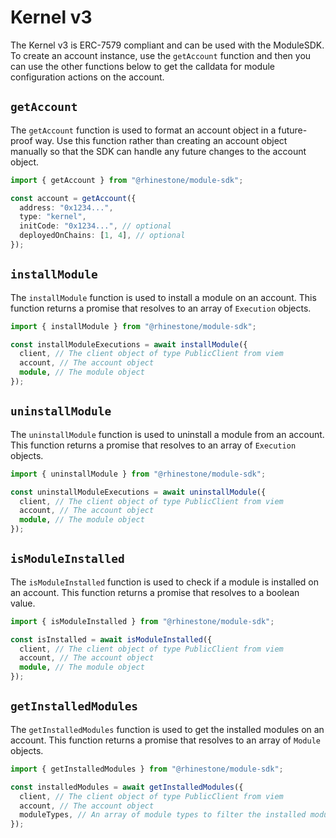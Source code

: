# Kernel v3

The Kernel v3 is ERC-7579 compliant and can be used with the ModuleSDK. To create an account instance, use the `getAccount` function and then you can use the other functions below to get the calldata for module configuration actions on the account.

## `getAccount`

The `getAccount` function is used to format an account object in a future-proof way. Use this function rather than creating an account object manually so that the SDK can handle any future changes to the account object.

```typescript
import { getAccount } from "@rhinestone/module-sdk";

const account = getAccount({
  address: "0x1234...",
  type: "kernel",
  initCode: "0x1234...", // optional
  deployedOnChains: [1, 4], // optional
});
```

## `installModule`

The `installModule` function is used to install a module on an account. This function returns a promise that resolves to an array of `Execution` objects.

```typescript
import { installModule } from "@rhinestone/module-sdk";

const installModuleExecutions = await installModule({
  client, // The client object of type PublicClient from viem
  account, // The account object
  module, // The module object
});
```

## `uninstallModule`

The `uninstallModule` function is used to uninstall a module from an account. This function returns a promise that resolves to an array of `Execution` objects.

```typescript
import { uninstallModule } from "@rhinestone/module-sdk";

const uninstallModuleExecutions = await uninstallModule({
  client, // The client object of type PublicClient from viem
  account, // The account object
  module, // The module object
});
```

## `isModuleInstalled`

The `isModuleInstalled` function is used to check if a module is installed on an account. This function returns a promise that resolves to a boolean value.

```typescript
import { isModuleInstalled } from "@rhinestone/module-sdk";

const isInstalled = await isModuleInstalled({
  client, // The client object of type PublicClient from viem
  account, // The account object
  module, // The module object
});
```

## `getInstalledModules`

The `getInstalledModules` function is used to get the installed modules on an account. This function returns a promise that resolves to an array of `Module` objects.

```typescript
import { getInstalledModules } from "@rhinestone/module-sdk";

const installedModules = await getInstalledModules({
  client, // The client object of type PublicClient from viem
  account, // The account object
  moduleTypes, // An array of module types to filter the installed modules (optional, default is all module types)
});
```
